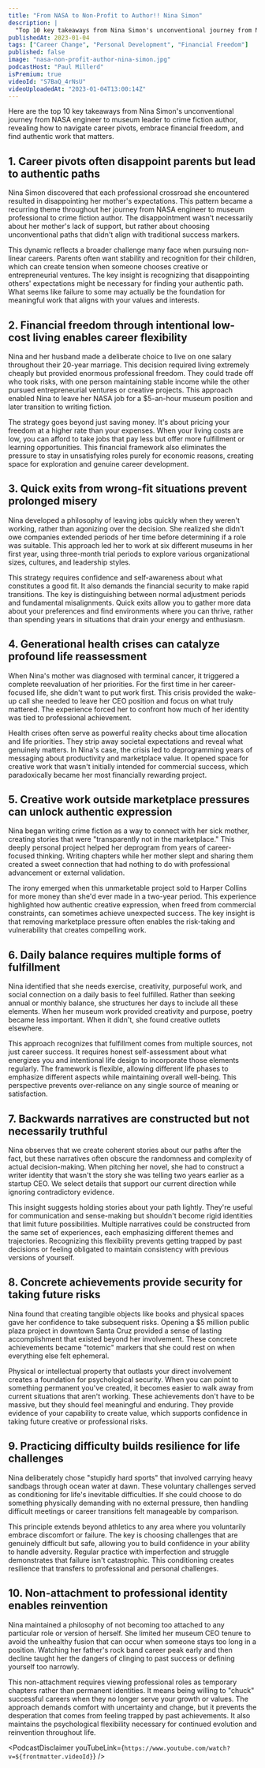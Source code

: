 ```yaml
---
title: "From NASA to Non-Profit to Author!! Nina Simon"
description: |
  "Top 10 key takeaways from Nina Simon's unconventional journey from NASA engineer to museum leader to crime fiction author, revealing how to navigate career pivots, embrace financial freedom, and find authentic work that matters."
publishedAt: 2023-01-04
tags: ["Career Change", "Personal Development", "Financial Freedom"]
published: false
image: "nasa-non-profit-author-nina-simon.jpg"
podcastHost: "Paul Millerd"
isPremium: true
videoId: "S7BaQ_4rNsU"
videoUploadedAt: "2023-01-04T13:00:14Z"
---
```



<PodcastSummaryPageLayout frontmatter={frontmatter}>
Here are the top 10 key takeaways from Nina Simon's unconventional journey from NASA engineer to museum leader to crime fiction author, revealing how to navigate career pivots, embrace financial freedom, and find authentic work that matters.

## 1. Career pivots often disappoint parents but lead to authentic paths

Nina Simon discovered that each professional crossroad she encountered resulted in disappointing her mother's expectations. This pattern became a recurring theme throughout her journey from NASA engineer to museum professional to crime fiction author. The disappointment wasn't necessarily about her mother's lack of support, but rather about choosing unconventional paths that didn't align with traditional success markers.

This dynamic reflects a broader challenge many face when pursuing non-linear careers. Parents often want stability and recognition for their children, which can create tension when someone chooses creative or entrepreneurial ventures. The key insight is recognizing that disappointing others' expectations might be necessary for finding your authentic path. What seems like failure to some may actually be the foundation for meaningful work that aligns with your values and interests.

## 2. Financial freedom through intentional low-cost living enables career flexibility

Nina and her husband made a deliberate choice to live on one salary throughout their 20-year marriage. This decision required living extremely cheaply but provided enormous professional freedom. They could trade off who took risks, with one person maintaining stable income while the other pursued entrepreneurial ventures or creative projects. This approach enabled Nina to leave her NASA job for a $5-an-hour museum position and later transition to writing fiction.

The strategy goes beyond just saving money. It's about pricing your freedom at a higher rate than your expenses. When your living costs are low, you can afford to take jobs that pay less but offer more fulfillment or learning opportunities. This financial framework also eliminates the pressure to stay in unsatisfying roles purely for economic reasons, creating space for exploration and genuine career development.

## 3. Quick exits from wrong-fit situations prevent prolonged misery

Nina developed a philosophy of leaving jobs quickly when they weren't working, rather than agonizing over the decision. She realized she didn't owe companies extended periods of her time before determining if a role was suitable. This approach led her to work at six different museums in her first year, using three-month trial periods to explore various organizational sizes, cultures, and leadership styles.

This strategy requires confidence and self-awareness about what constitutes a good fit. It also demands the financial security to make rapid transitions. The key is distinguishing between normal adjustment periods and fundamental misalignments. Quick exits allow you to gather more data about your preferences and find environments where you can thrive, rather than spending years in situations that drain your energy and enthusiasm.

## 4. Generational health crises can catalyze profound life reassessment

When Nina's mother was diagnosed with terminal cancer, it triggered a complete reevaluation of her priorities. For the first time in her career-focused life, she didn't want to put work first. This crisis provided the wake-up call she needed to leave her CEO position and focus on what truly mattered. The experience forced her to confront how much of her identity was tied to professional achievement.

Health crises often serve as powerful reality checks about time allocation and life priorities. They strip away societal expectations and reveal what genuinely matters. In Nina's case, the crisis led to deprogramming years of messaging about productivity and marketplace value. It opened space for creative work that wasn't initially intended for commercial success, which paradoxically became her most financially rewarding project.

## 5. Creative work outside marketplace pressures can unlock authentic expression

Nina began writing crime fiction as a way to connect with her sick mother, creating stories that were "transparently not in the marketplace." This deeply personal project helped her deprogram from years of career-focused thinking. Writing chapters while her mother slept and sharing them created a sweet connection that had nothing to do with professional advancement or external validation.

The irony emerged when this unmarketable project sold to Harper Collins for more money than she'd ever made in a two-year period. This experience highlighted how authentic creative expression, when freed from commercial constraints, can sometimes achieve unexpected success. The key insight is that removing marketplace pressure often enables the risk-taking and vulnerability that creates compelling work.

## 6. Daily balance requires multiple forms of fulfillment

Nina identified that she needs exercise, creativity, purposeful work, and social connection on a daily basis to feel fulfilled. Rather than seeking annual or monthly balance, she structures her days to include all these elements. When her museum work provided creativity and purpose, poetry became less important. When it didn't, she found creative outlets elsewhere.

This approach recognizes that fulfillment comes from multiple sources, not just career success. It requires honest self-assessment about what energizes you and intentional life design to incorporate those elements regularly. The framework is flexible, allowing different life phases to emphasize different aspects while maintaining overall well-being. This perspective prevents over-reliance on any single source of meaning or satisfaction.

## 7. Backwards narratives are constructed but not necessarily truthful

Nina observes that we create coherent stories about our paths after the fact, but these narratives often obscure the randomness and complexity of actual decision-making. When pitching her novel, she had to construct a writer identity that wasn't the story she was telling two years earlier as a startup CEO. We select details that support our current direction while ignoring contradictory evidence.

This insight suggests holding stories about your path lightly. They're useful for communication and sense-making but shouldn't become rigid identities that limit future possibilities. Multiple narratives could be constructed from the same set of experiences, each emphasizing different themes and trajectories. Recognizing this flexibility prevents getting trapped by past decisions or feeling obligated to maintain consistency with previous versions of yourself.

## 8. Concrete achievements provide security for taking future risks

Nina found that creating tangible objects like books and physical spaces gave her confidence to take subsequent risks. Opening a $5 million public plaza project in downtown Santa Cruz provided a sense of lasting accomplishment that existed beyond her involvement. These concrete achievements became "totemic" markers that she could rest on when everything else felt ephemeral.

Physical or intellectual property that outlasts your direct involvement creates a foundation for psychological security. When you can point to something permanent you've created, it becomes easier to walk away from current situations that aren't working. These achievements don't have to be massive, but they should feel meaningful and enduring. They provide evidence of your capability to create value, which supports confidence in taking future creative or professional risks.

## 9. Practicing difficulty builds resilience for life challenges

Nina deliberately chose "stupidly hard sports" that involved carrying heavy sandbags through ocean water at dawn. These voluntary challenges served as conditioning for life's inevitable difficulties. If she could choose to do something physically demanding with no external pressure, then handling difficult meetings or career transitions felt manageable by comparison.

This principle extends beyond athletics to any area where you voluntarily embrace discomfort or failure. The key is choosing challenges that are genuinely difficult but safe, allowing you to build confidence in your ability to handle adversity. Regular practice with imperfection and struggle demonstrates that failure isn't catastrophic. This conditioning creates resilience that transfers to professional and personal challenges.

## 10. Non-attachment to professional identity enables reinvention

Nina maintained a philosophy of not becoming too attached to any particular role or version of herself. She limited her museum CEO tenure to avoid the unhealthy fusion that can occur when someone stays too long in a position. Watching her father's rock band career peak early and then decline taught her the dangers of clinging to past success or defining yourself too narrowly.

This non-attachment requires viewing professional roles as temporary chapters rather than permanent identities. It means being willing to "chuck" successful careers when they no longer serve your growth or values. The approach demands comfort with uncertainty and change, but it prevents the desperation that comes from feeling trapped by past achievements. It also maintains the psychological flexibility necessary for continued evolution and reinvention throughout life.

<PodcastDisclaimer
  youTubeLink={`https://www.youtube.com/watch?v=${frontmatter.videoId}`}
/>

</PodcastSummaryPageLayout>
